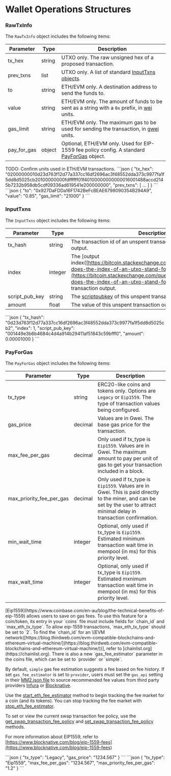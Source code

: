 
# Wallet Operations Structures

### RawTxInfo

The `RawTxInfo` object includes the following items:

| Parameter     | Type   | Description                                                                                                                                                                                                                  |
| ------------- | ------ | ---------------------------------------------------------------------------------------------------------------------------------------------------------------------------------------------------------------------------- |
| tx\_hex       | string | UTXO only. The raw unsigned hex of a proposed transaction.                                                                                                                                                                   |
| prev\_txns    | list   | UTXO only. A list of standard [InputTxns objects](/komodo-defi-framework/api/common_structures/wallet/#input-txns).                                                                                                          |
| to            | string | ETH/EVM only. A destination address to send the funds to.                                                                                                                                                                    |
| value         | string | ETH/EVM only. The amount of funds to be sent as a string with a `0x` prefix, in [wei](https://ethereum.stackexchange.com/questions/253/the-ether-denominations-are-called-finney-szabo-and-wei-what-who-are-these-na) units. |
| gas\_limit    | string | ETH/EVM only. The maximum gas to be used for sending the transaction, in [gwei](https://eth-converter.com/) units.                                                                                                           |
| pay\_for\_gas | object | Optional, ETH/EVM only. Used for EIP-1559 fee policy config. A standard [PayForGas](/komodo-defi-framework/api/common_structures/wallet/#pay-for-gas) object.                                                                |

<DevComment>
  TODO: Confirm units used in ETH/EVM transactions.
</DevComment>

<CollapsibleSection expandedText="Hide UTXO Example" collapsedText="Show UTXO Example">
  ```json
    {
        "tx_hex": "02000000010d23d763f12d77a337cc16df2696ac3f48552dda373c9977fa1f5dd8d5025cb20100000000fdffffff01f40100000000000016001488accd2145b7232b958db5cdf09336ad619541e200000000",
        "prev_txns": [
            ...
        ]
    }
  ```
</CollapsibleSection>

<CollapsibleSection expandedText="Hide ETH/EVM Example" collapsedText="Show ETH/EVM Example">
  ```json
    {
        "to": "0x927DaFDDa16F1742BeFcBEAE6798090354B294A9",
        "value": "0.85",
        "gas_limit": "21000"
    }
  ```
</CollapsibleSection>

### InputTxns

The `InputTxns` object includes the following items:

| Parameter        | Type    | Description                                                                                                                                                                                                                                         |
| ---------------- | ------- | --------------------------------------------------------------------------------------------------------------------------------------------------------------------------------------------------------------------------------------------------- |
| tx\_hash         | string  | The transaction id of an unspent transaction from the same wallet output.                                                                                                                                                                           |
| index            | integer | The \[output index([https://bitcoin.stackexchange.com/questions/100765/what-does-the-index-of-an-utxo-stand-for](https://bitcoin.stackexchange.com/questions/100765/what-does-the-index-of-an-utxo-stand-for))] of this unspent transaction output. |
| script\_pub\_key | string  | The [scriptpubkey](https://learnmeabitcoin.com/technical/scriptPubKey) of this unspent transaction output.                                                                                                                                          |
| amount           | float   | The value of this unspent transaction output.                                                                                                                                                                                                       |

<CollapsibleSection expandedText="Hide Example" collapsedText="Show Example">
  ```json
    {
        "tx_hash": "0d23d763f12d77a337cc16df2696ac3f48552dda373c9977fa1f5dd8d5025cb2",
        "index": 1,
        "script_pub_key": "001449e3b6b4684c4d4a914b29411af51843c59bfff0",
        "amount": 0.00001000
    }
  ```
</CollapsibleSection>

### PayForGas

The `PayForGas` object includes the following items:

| Parameter                    | Type    | Description                                                                                                                                                                  |
| ---------------------------- | ------- | ---------------------------------------------------------------------------------------------------------------------------------------------------------------------------- |
| tx\_type                     | string  | ERC20-like coins and tokens only. Options are `Legacy` or `Eip1559`. The type of transaction values being configured.                                                        |
| gas\_price                   | decimal | Values are in Gwei. The base gas price for the transaction.                                                                                                                  |
| max\_fee\_per\_gas           | decimal | Only used if tx\_type is `Eip1559`. Values are in Gwei. The maximum amount to pay per unit of gas to get your transaction included in a block.                               |
| max\_priority\_fee\_per\_gas | decimal | Only used if tx\_type is `Eip1559`. Values are in Gwei. This is paid directly to the miner, and can be set by the user to attract minimal delay in transaction confirmation. |
| min\_wait\_time              | integer | Optional, only used if tx\_type is `Eip1559`. Estimated minimum transaction wait time in mempool (in ms) for this priority level.                                            |
| max\_wait\_time              | integer | Optional, only used if tx\_type is `Eip1559`. Estimated mxnimum transaction wait time in mempool (in ms) for this priority level.                                            |

<Note>
  [Eip1559](https://www.coinbase.com/en-au/blog/the-technical-benefits-of-eip-1559) allows users to save on gas fees. To use this feature for a coin/token, its entry in your `coins` file must include fields for `chain_id` and `max_eth_tx_type`. To allow eip-1559 transactions, `max_eth_tx_type` should be set to `2`. To find the `chain_id` for an \[EVM network([https://blog.thirdweb.com/evm-compatible-blockchains-and-ethereum-virtual-machine/](https://blog.thirdweb.com/evm-compatible-blockchains-and-ethereum-virtual-machine/))], refer to [chainlist.org](https://chainlist.org). There is also a new `gas_fee_estimator` parameter in the coins file, which can be set to `provider` or `simple`.

  By default, `simple` gas fee estimation suggests a fee based on fee history. If set `gas_fee_estimator` is set to `provider`, users must set the `gas_api` setting in their [MM2.json file](/komodo-defi-framework/setup/configure-mm2-json/) to source recommended fee values from third party providers [Infura](https://www.infura.io/) or [Blocknative](https://www.blocknative.com/).

  Use the [start\_eth\_fee\_estimator](/komodo-defi-framework/api/v20/fee_management/start_eth_fee_estimator/) method to begin tracking the fee market for a coin (and its tokens). You can stop tracking the fee market with [stop\_eth\_fee\_estimator](/komodo-defi-framework/api/v20/fee_management/stop_eth_fee_estimator/).

  To set or view the current swap transaction fee policy, use the [get\_swap\_transaction\_fee\_policy](/komodo-defi-framework/api/v20/fee_management/get_swap_transaction_fee_policy/) and [set\_swap\_transaction\_fee\_policy](/komodo-defi-framework/api/v20/fee_management/set_swap_transaction_fee_policy/) methods.

  For more information about EIP1559, refer to [https://www.blocknative.com/blog/eip-1559-fees](https://www.blocknative.com/blog/eip-1559-fees)
</Note>

<CollapsibleSection expandedText="Hide Legacy Example" collapsedText="Show Legacy Example">
  ```json
  {
      "tx_type": "Legacy",
      "gas_price": "1234.567"
  }
  ```
</CollapsibleSection>

<CollapsibleSection expandedText="Hide EIP1559 Example" collapsedText="Show EIP1559 Example">
  ```json
  {
      "tx_type": "Eip1559",
      "max_fee_per_gas": "1234.567",
      "max_priority_fee_per_gas": "1.2"
  }
  ```
</CollapsibleSection>
